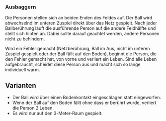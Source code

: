 ### Ausbaggern

Die Personen stellen sich an beiden Enden des Feldes auf. Der Ball wird abwechselnd im unteren Zuspiel direkt über das Netz gespielt. Nach jeder Ballberührung läuft die ausführende Person auf die andere Feldhälfte und stellt sich hinten an. Dabei sollte darauf geachtet werden, andere Personen nicht zu behindern. 

Wird ein Fehler gemacht (Netzberührung, Ball im Aus, nicht im unteren Zuspiel gespielt oder der Ball fällt auf den Boden), beginnt die Person, die den Fehler gemacht hat, von vorne und verliert ein Leben. Sind alle Leben aufgebraucht, scheidet diese Person aus und macht sich so lange individuell warm.

:::{.callout-tip}
## Varianten
- Der Ball wird über einen Bodenkontakt eingeschlagen statt eingeworfen.
- Wenn der Ball auf den Boden fällt ohne dass er berührt wurde, verliert die Person 2 Leben.
- Es wird nur auf den 3-Meter-Raum gespielt.
:::
